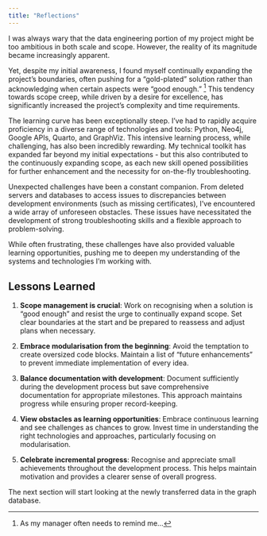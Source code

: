 ```yaml
---
title: "Reflections"
---
```


I was always wary that the data engineering portion of my project might be too ambitious in both scale and scope.  However, the reality of its magnitude became increasingly apparent. 

Yet, despite my initial awareness, I found myself continually expanding the project's boundaries, often pushing for a "gold-plated" solution rather than acknowledging when certain aspects were "good enough." [^8] This tendency towards scope creep, while driven by a desire for excellence, has significantly increased the project's complexity and time requirements.

[^8]: As my manager often needs to remind me...

The learning curve has been exceptionally steep. I've had to rapidly acquire proficiency in a diverse range of technologies and tools: Python, Neo4j, Google APIs, Quarto, and GraphViz. This intensive learning process, while challenging, has also been incredibly rewarding.  My technical toolkit has expanded far beyond my initial expectations - but this also contributed to the continuously expanding scope, as each new skill opened possibilities for further enhancement and the necessity for on-the-fly troubleshooting. 

Unexpected challenges have been a constant companion. From deleted servers and databases to access issues to discrepancies between development environments (such as missing certificates), I've encountered a wide array of unforeseen obstacles. These issues have necessitated the development of strong troubleshooting skills and a flexible approach to problem-solving. 

While often frustrating, these challenges have also provided valuable learning opportunities, pushing me to deepen my understanding of the systems and technologies I'm working with.

## Lessons Learned

1. **Scope management is crucial**: Work on recognising when a solution is "good enough" and resist the urge to continually expand scope. Set clear boundaries at the start and be prepared to reassess and adjust plans when necessary.

2. **Embrace modularisation from the beginning**: Avoid the temptation to create oversized code blocks. Maintain a list of "future enhancements" to prevent immediate implementation of every idea.

3. **Balance documentation with development**: Document sufficiently during the development process but save comprehensive documentation for appropriate milestones. This approach maintains progress while ensuring proper record-keeping.

4. **View obstacles as learning opportunities**: Embrace continuous learning and see challenges as chances to grow. Invest time in understanding the right technologies and approaches, particularly focusing on modularisation.

5. **Celebrate incremental progress**: Recognise and appreciate small achievements throughout the development process. This helps maintain motivation and provides a clearer sense of overall progress.

The next section will start looking at the newly transferred data in the graph database.